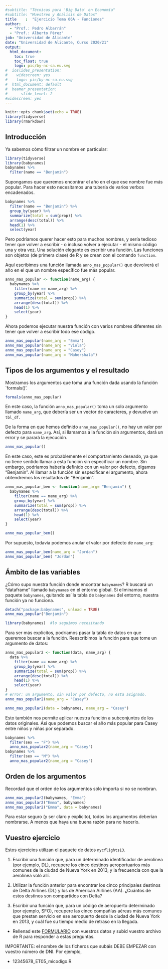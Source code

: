 ```yaml
---
#subtitle: "Técnicas para 'Big Data' en Economía"
#subtitle: "Muestreo y Análisis de Datos"
title    :  "Ejercicio Tema 06A - Funciones"
author: 
  - "Prof.: Pedro Albarrán"
  - "Prof.: Alberto Pérez"
job: "Universidad de Alicante" 
date: "Universidad de Alicante, Curso 2020/21"  
output:
  html_document:
    toc: true
    toc_float: true
    logo: pic/by-nc-sa.eu.svg
#  ioslides_presentation: 
#    widescreen: yes
#    logo: pic/by-nc-sa.eu.svg
#  html_document: default
#  beamer_presentation: 
#      slide_level: 2
#widescreen: yes
---
```


```r
knitr::opts_chunk$set(echo = TRUE)
library(tidyverse)
library(rmarkdown)
```

## Introducción

Ya sabemos cómo filtrar un nombre en particular:


```r
library(tidyverse)
library(babynames)
babynames %>%
  filter(name == "Benjamin")
```

Supongamos que queremos encontrar el año en el que ese nombre fue más popular. Para hacer esto necesitamos una tubería de varios verbos encadenados.
```r
babynames %>%
  filter(name == "Benjamin") %>%
  group_by(year) %>%
  summarize(total = sum(prop)) %>%
  arrange(desc(total)) %>%
  head(1) %>%
  select(year)
```

Pero podríamos querer hacer esto para muchos nombres, y sería tedioso tener que volver a escribir - o incluso volver a ejecutar - el mismo código una y otra vez. Una solución elegante es escribir una función. Las funciones son objetos (de primera clase) de R y se crean con el comando `function`.

Aquí escribimos una función llamada `anno_mas_popular()` que devolverá el año en el que un nombre específico fue más popular.

```r
anno_mas_popular <- function(name_arg) {
  babynames %>%
    filter(name == name_arg) %>%
    group_by(year) %>%
    summarize(total = sum(prop)) %>%
    arrange(desc(total)) %>%
    head(1) %>%
    select(year)
}
```


Ahora podemos ejecutar nuestra función con varios nombres diferentes sin tener que volver a escribir todo ese código. 

```r
anno_mas_popular(name_arg = "Emma")
anno_mas_popular(name_arg = "Viola")
anno_mas_popular(name_arg = "Casey")
anno_mas_popular(name_arg = "Mahershala")
```


## Tipos de los argumentos y el resultado

Mostramos los argumentos que toma una función dada usando la función `formals()'.
```r
formals(anno_mas_popular)
```

En este caso, la función `anno_mas_popular()` toma un solo argumento llamado `name_arg`, que debería ser un vector de caracteres, y devuelve un `tbl_df`. 


De la forma en que hemos definido `anno_mas_popular()`, no hay un valor por defecto para `name_arg`. Así, si llamamos a la función sin argumentos, dará un error y se parará la ejecución.

```r
anno_mas_popular()
```


En este caso, este es probablemente el comportamiento deseado, ya que no tiene sentido llamar a esta función sin especificar un nombre. Sin embargo, podríamos haberla definido con un valor por defecto, digamos "Benjamin". Al llamar a la función sin especificar el argumento, ahora obtendremos los resultados de "Benjamin".

```r
anno_mas_popular_ben <- function(name_arg= "Benjamin") {
  babynames %>%
    filter(name == name_arg) %>%
    group_by(year) %>%
    summarize(total = sum(prop)) %>%
    arrange(desc(total)) %>%
    head(1) %>%
    select(year)
}

anno_mas_popular_ben()
```

Por supuesto, todavía podemos anular el valor por defecto de `name_arg`:
```r
anno_mas_popular_ben(name_arg = "Jordan")
anno_mas_popular_ben( "Jordan")
```

## Ámbito de las variables

¿Cómo supo nuestra función donde encontrar `babynames`? R buscará un "dataframe" llamado `babynames` en el entorno global. Si eliminamos el paquete `babynames`, quitando así la tabla de `babynames` del entorno, nuestra función ya no funciona.

```r
detach("package:babynames", unload = TRUE)
anno_mas_popular("Benjamin")

library(babynames)  #lo seguimos necesitando
```

Para ser más explícitos, podríamos pasar la tabla de datos en que queremos buscar a la función. Reescribimos la función para que tome un argumento de datos:

```r
anno_mas_popular2 <- function(data, name_arg) {
  data %>%
    filter(name == name_arg) %>%
    group_by(year) %>%
    summarize(total = sum(prop)) %>%
    arrange(desc(total)) %>%
    head(1) %>%
    select(year)
}
# error: un argumento, sin valor por defecto, no esta asignado.
anno_mas_popular2(name_arg = "Casey")

anno_mas_popular2(data = babynames, name_arg = "Casey")
```

Esto también nos permite aplicar nuestra función a subconjuntos de los datos originales. Así que podemos buscar el año más popular para Casey entre niños y niñas por separado.

```r
babynames %>%
  filter(sex == "F") %>%
  anno_mas_popular2(name_arg = "Casey")
babynames %>%
  filter(sex == "M") %>%
  anno_mas_popular2(name_arg = "Casey")
```

## Orden de los argumentos

Recordad que el orden de los argumentos sólo importa si no se nombran.


```r
anno_mas_popular2(babynames, "Emma")
anno_mas_popular2("Emma", babynames)
anno_mas_popular2("Emma", data = babynames)
```


Para estar seguro (y ser claro y explícito), todos los argumentos deberían nombrarse. A menos que haya una buena razón para no hacerlo.


## Vuestro ejercicio

Estos ejercicios utilizan el paquete de datos `nycflights13`.


1. Escribir una función que, para un determinado identificador de aerolínea (por ejemplo, DL), recupere los cinco destinos aeroportuarios más comunes de la ciudad de Nueva York en 2013, y la frecuencia con que la aerolínea voló allí.

2. Utilizar la función anterior para encontrar los cinco principales destinos de Delta Airlines (DL) y los de American Airlines (AA). ¿Cuántos de estos destinos son compartidos con Delta?


3. Escribir una función que, para un código de aeropuerto determinado (por ejemplo, SFO), recupere las cinco compañías aéreas más comunes que prestan servicio en ese aeropuerto desde la ciudad de Nueva York en 2013, y cuál fue su tiempo medio de retraso en la llegada.



* Rellenad este [FORMULARIO](https://docs.google.com/forms/d/e/1FAIpQLSclnTNp6PoMcTLDuB5dPyoykFKQNZsK1h7f8-z3GsVu_SmL1Q/viewform) con vuestros datos y subid vuestro archivo de R para responder a estas preguntas.
    
IMPORTANTE: el nombre de los ficheros que subáis DEBE EMPEZAR con vuestro número de DNI. Por ejemplo,

  * 12345678_ET05_micodigo.R
